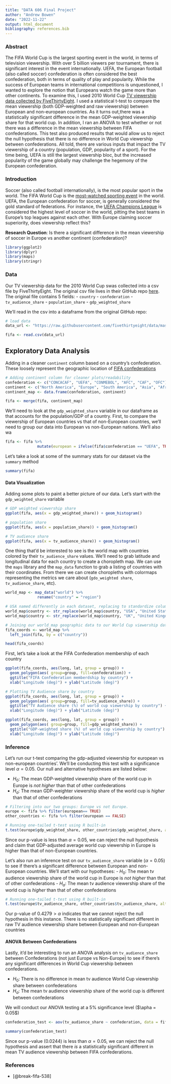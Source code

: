 ```yaml
---
title: "DATA 606 Final Project"
author: "Andrew Bowen"
date: "2022-11-22"
output: html_document
bibliography: references.bib
---
```

### Abstract
The FIFA World Cup is the largest sporting event in the world, in terms of television viewership. With over 5 billion viewers per tournament, there is significant interest in the event internationally. UEFA, the European football (also called soccer) confederation is often considered the best confederation, both in terms of quality of play and popularity. While the success of European teams in international competitions is unquestioned, I wanted to explore the notion that Europeans watch the game more than other continents. To examine this, I used 2010 World Cup [TV viewership data collected by FiveThirtyEight](https://github.com/fivethirtyeight/data/tree/master/fifa). I used a statistical t-test to compare the mean viewership (both GDP-weighted and raw viewership) between European and non-european countries. As it turns out,there was a statistically significant difference in the  mean GDP-weighted viewership share for that world cup. In addition, I ran an ANOVA to test whether or not there was a difference in the mean viewership between FIFA confederations. This test also produced results that would allow us to reject the null hypothesis that there is no difference in World Cup viewership between confederations. All told, there are various inputs that impact the TV viewership of a country (population, GDP, popularity of a sport). For the time being, UEFA is still the largest viewership bloc, but the increased popularity of the game globally may challenge the hegemony of the European confederation.

### Introduction

Soccer (also called football internationally), is the most popular sport in the world. The FIFA World Cup is the [most-watched sporting event](https://www.nbcsports.com/chicago/world-cup-2022/how-does-world-cups-viewership-tickets-and-attendance-compare-nfls-super) in the world. UEFA, the European confederation for soccer, is generally considered the gold standard of federations. For instance, the [UEFA Champions League](https://www.google.com/search?client=safari&rls=en&q=uefa+champions+league&ie=UTF-8&oe=UTF-8) is considered the highest level of soccer in the world, pitting the best teams in Europe's top leagues against each other. With Europe claiming soccer superiority, does viewership reflect this?

**Research Question**: Is there a significant difference in the mean viewership of soccer in Europe vs another continent (confederation)?

```r
library(ggplot2)
library(dplyr)
library(maps)
library(stringr)
```


### Data

Our TV viewership data for the 2010 World Cup swas collected into a csv file by FiveThirtyEight. The original csv file lives in their GitHub repo [here](https://github.com/fivethirtyeight/data/tree/master/fifa). The original file contains 5 fields: 
- `country`
- `confederation`
- `tv_audience_share`
- `population_share`
- `gdp_weighted_share`

We'll read in the csv into a dataframe from the original GitHub repo:
```r
# load data
data_url <- "https://raw.githubusercontent.com/fivethirtyeight/data/master/fifa/fifa_countries_audience.csv"

fifa <- read.csv(data_url)
```

## Exploratory Data Analysis
Adding in a cleaner `continent` column based on a country's confederation. These loosely represent the geographic location of [FIFA confederations](https://en.wikipedia.org/wiki/List_of_football_federations)
```r
# Adding continent column for cleaner plots/readability
confederation <- c("CONCACAF", "UEFA", "CONMEBOL", "AFC", "CAF", "OFC")
continent <- c("North America", "Europe", "South America", "Asia", "Africa", "Oceania")
continent_map <- data.frame(confederation, continent)

fifa <- merge(fifa, continent_map)
```


We'll need to look at the `gdp_weighted_share` variable in our dataframe as that accounts for the population/GDP of a country. First, to compare the viewership of European countries vs that of non-European countries, we'll need to group our data into European vs non-European nations. We'll also wa
```r
fifa <- fifa %>%
              mutate(european = ifelse(fifa$confederation == "UEFA", TRUE, FALSE))
```

Let's take a look at some of the summary stats for our dataset via the `summary` method
```r
summary(fifa)
```

#### Data Visualization
Adding some plots to paint a better picture of our data. Let's start with the `gdp_weighted_share` variable
```r
# GDP weighted viewership share
ggplot(fifa, aes(x = gdp_weighted_share)) + geom_histogram()
```
```r
# population share
ggplot(fifa, aes(x = population_share)) + geom_histogram()
```

```r
# TV audience share
ggplot(fifa, aes(x = tv_audience_share)) + geom_histogram()
```



One thing that'd be interested to see is the world map with countries colored by their `tv_audience_share` values. We'll need to grab latitude and longitudinal data for each country to create a choropleth map. We can use the `maps` library and the `map_data` function to grab a listing of countries with their coordinates. From there we can create choropleths with colormaps representing the metrics we care about (`gdo_weighted share`, `tv_audience_share`, etc).
```r
world_map <- map_data("world") %>%
              rename("country" = "region")

# USA named differently in each dataset, replacing to standardize column values (same wqith UK)
world_map$country <- str_replace(world_map$country, "USA", "United States")
world_map$country <- str_replace(world_map$country, "UK", "United Kingdom")

# Joining our world_map geographic data to our World Cup viewership data by country
fifa_coords <- world_map %>% 
  left_join(fifa, by = c("country"))

head(fifa_coords)
```

First, let's take a look at the FIFA Confederation membership of each country
```r
ggplot(fifa_coords, aes(long, lat, group = group)) +
  geom_polygon(aes( group=group, fill=confederation)) + 
  ggtitle("FIFA Confederation memberdship by country") +
  xlab("Longitude (deg)") + ylab("Latitude (deg)")
```


```r
# Plotting TV Audience share by country
ggplot(fifa_coords, aes(long, lat, group = group)) +
  geom_polygon(aes( group=group, fill=tv_audience_share)) + 
  ggtitle("TV Audience share (%) of world cup viewership by country") +
  xlab("Longitude (deg)") + ylab("Latitude (deg)")
```
```r
ggplot(fifa_coords, aes(long, lat, group = group)) +
  geom_polygon(aes( group=group, fill=gdp_weighted_share)) + 
  ggtitle("GDP-weighted share (%) of world cup viewership by country") +
  xlab("Longitude (deg)") + ylab("Latitude (deg)")

```


### Inference
Let's run our t-test comparing the gdp-adjusted viewership for european vs non-european countries'. We'll be conducting this test with a significance level $\alpha = 0.05$. Our null and alternative hypotheses are listed below:

- $H_0$: The mean GDP-weighted viewership share of the world cup in Europe is *not higher*  than that of other confederations
- $H_a$: The mean GDP-weighter viewership share of the world cup is *higher* than that of other confederations

```r
# Filtering into our two groups: Europe vs not Europe.
europe <- fifa %>% filter(european== TRUE)
other_countries <- fifa %>% filter(european == FALSE)

# Running one-tailed t-test using R built-in
t.test(europe$gdp_weighted_share, other_countries$gdp_weighted_share, alternative="greater")
```

Since our p-value is less than $\alpha = 0.05$, we can reject the null hypothesis and claim that GDP-adjusted average world cup viewership in Europe is higher than that of non-European countries.

Let's also run an inference test on our `tv_audience_share` variable ($\alpha = 0.05$) to see if there's a significant difference between European and non-European countries. We'll start with our hypotheses:
- $H_0$: The mean tv audience viewership share of the world cup in Europe is *not higher*  than that of other confederations
- $H_a$: The mean tv audience viewership share of the world cup is *higher* than that of other confederations
```r
# Running one-tailed t-test using R built-in
t.test(europe$tv_audience_share, other_countries$tv_audience_share, alternative="greater")
```
Our p-value of $0.4279 > \alpha$ indicates that we cannot reject the null hypothesis in this instance. There is no statistically significant different in raw TV audience viewership share between European and non-European countries

#### ANOVA Between Confederations
Lastly, it'd be interesting to run an ANOVA analysis on `tv_audience_share` between Confederations (not just Europe vs Non-Europe) to see if there's any significant differences in World Cup viewership between confederations. 

- $H_0$: There is no difference in mean tv audience World Cup viewership share between confederations
- $H_a$: The mean tv audience viewership share of the world cup is different between confederations

We will conduct our ANOVA testing at a 5% significance level ($\apha = 0.05$)

```r
confederation_test <- aov(tv_audience_share ~ confederation, data = fifa)

summary(confederation_test)
```

Since our p-value (0.0244) is less than $\alpha = 0.05$, we can reject the null hypothesis and assert that there *is* a statistically significant different in mean TV audience viewership between FIFA confederations. 


### References
- [@break-fifa-538]




